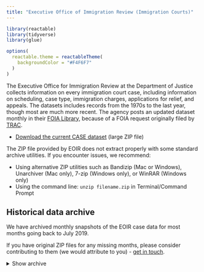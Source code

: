 ```yaml
---
title: "Executive Office of Immigration Review (Immigration Courts)"
---
```


```r
library(reactable)
library(tidyverse)
library(glue)

options(
  reactable.theme = reactableTheme(
    backgroundColor = "#F4F6F7"
  )
)
```

The Executive Office for Immigration Review at the Department of Justice collects information on every immigration court case, including information on scheduling, case type, immigration charges, applications for relief, and appeals. The datasets includes records from the 1970s to the last year, though most are much more recent. The agency posts an updated dataset monthly in their [FOIA Library](https://www.justice.gov/eoir/foia-library-0), because of a FOIA request originally filed by [TRAC](https://tracreports.org). 

* [Download the current CASE dataset](https://fileshare.eoir.justice.gov/EOIR%20Case%20Data.zip) (large ZIP file)

::: {.callout-note}
The ZIP file provided by EOIR does not extract properly with some standard archive utilities. If you encounter issues, we recommend:

- Using alternative ZIP utilities such as Bandizip (Mac or Windows), Unarchiver (Mac only), 7-zip (Windows only), or WinRAR (Windows only)
- Using the command line: `unzip filename.zip` in Terminal/Command Prompt
:::

## Historical data archive 

We have archived monthly snapshots of the EOIR case data for most months going back to July 2019. 

If you have original ZIP files for any missing months, please consider contributing to them (we would attribute to you) - [get in touch](mailto:deportation_data_questions@law.berkeley.edu).

<details class="column-page-inset-right">
<summary>Show archive</summary>

```r
tibble::tribble(
  ~End,
  ~BoxID,
  as.Date("2019-07-01"),
  1976322714939,
  as.Date("2025-07-01"),
  1979420315599,
  as.Date("2023-09-01"),
  1979412803658,
  as.Date("2023-07-01"),
  1979417814293,
  as.Date("2022-12-01"),
  1979422573969,
  as.Date("2024-12-01"),
  1979430788809,
  as.Date("2020-07-01"),
  1979418500402,
  as.Date("2025-01-01"),
  1979418724013,
  as.Date("2025-03-01"),
  1979424454954,
  as.Date("2023-01-01"),
  1979417024527,
  as.Date("2021-11-01"),
  1979423366395,
  as.Date("2021-07-01"),
  1979416700955,
  as.Date("2021-10-01"),
  1979423087299,
  as.Date("2024-05-01"),
  1979423697297,
  as.Date("2025-06-01"),
  1979421248401,
  as.Date("2025-05-01"),
  1979427488662,
  as.Date("2022-07-01"),
  1979415935624,
  as.Date("2022-06-01"),
  1979422808967,
  as.Date("2024-08-01"),
  1979421983672,
  as.Date("2020-11-01"),
  1979415902113,
  as.Date("2022-05-01"),
  1979414910617,
  as.Date("2022-09-01"),
  1979418889688,
  as.Date("2023-02-01"),
  1979425828540,
  as.Date("2020-10-01"),
  1979414058279,
  as.Date("2021-09-01"),
  1979413687076,
  as.Date("2022-04-01"),
  1979421395522,
  as.Date("2021-06-01"),
  1979414531624,
  as.Date("2024-10-01"),
  1979420490027,
  as.Date("2022-10-01"),
  1979426270019,
  as.Date("2025-04-01"),
  1979422832642
) |>
  mutate(
    URL = glue(
      "<a href='https://ucla.app.box.com/index.php?rm=box_download_shared_file&shared_name=9d8qnnduhus4bd5mwqt7l95kz34fic2v&file_id=f_{BoxID}'>zip</a>"
    ),
    .keep = "unused"
  ) |>
  arrange(desc(End)) |>
  reactable::reactable(
    columns = list(
      End = colDef(
        name = "End",
        minWidth = 15,
        cell = function(value) format(value, "%b. %Y")
      ),
      URL = colDef(name = "Download", minWidth = 15, html = TRUE)
    ),
    sortable = FALSE,
    pagination = FALSE
  )
```

</details>